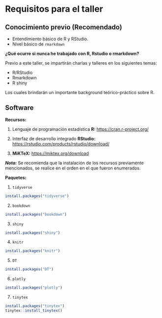 # Requisitos para el taller {#requi}

## Conocimiento previo (Recomendado)

- Entendimiento básico de R y RStudio.
- Nivel básico de ``rmarkdown``

**¿Qué ocurre si nunca he trabajado con R, Rstudio o rmarkdown?**

Previo a este taller, se impartirán charlas y talleres en los siguientes temas:

- R/RStudio
- Rmarkdown
- R shiny

Los cuales brindarán un importante background teórico-práctico sobre R.

## Software

**Recursos:**

1. Lenguaje de programación estadística **R:** <https://cran.r-project.org/>

1. Interfaz de desarrollo integrado **RStudio:** <https://rstudio.com/products/rstudio/download/>

1. **MiKTeX:** <https://miktex.org/download>

***Nota:*** Se recomienda que la instalación de los recursos previamente mencionados, se realice en el orden en el que fueron enumerados.

**Paquetes:**

1. ``tidyverse``

```r
install.packages("tidyverse")
```

2. ``bookdown``

```r
install.packages("bookdown")
```

3. ``shiny``

```r
install.packages("shiny")
```

4. ``knitr``

```r
install.packages("knitr")
```

5. ``DT``

```r
install.packages("DT")
```

6. ``plotly``

```r
install.packages("plotly")
```

7. ``tinytex``

```r
install.packages("tinytex")
tinytex::install_tinytex()
```

